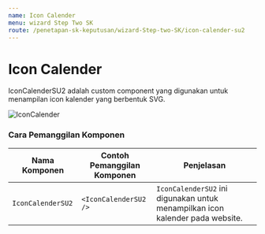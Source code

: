 ```yaml
---
name: Icon Calender
menu: wizard Step Two SK
route: /penetapan-sk-keputusan/wizard-Step-two-SK/icon-calender-su2
---
```


# Icon Calender

IconCalenderSU2 adalah custom component yang digunakan untuk
menampilan icon kalender yang berbentuk SVG.

![IconCalender](../../../src/img/WizardSK2/Calender.png)

### Cara Pemanggilan Komponen

| Nama Komponen     | Contoh Pemanggilan <br/> Komponen | Penjelasan                                                                    |
| ----------------- | --------------------------------- | ----------------------------------------------------------------------------- |
| `IconCalenderSU2` | `<IconCalenderSU2 />`             | `IconCalenderSU2` ini digunakan untuk menampilkan icon kalender pada website. |
